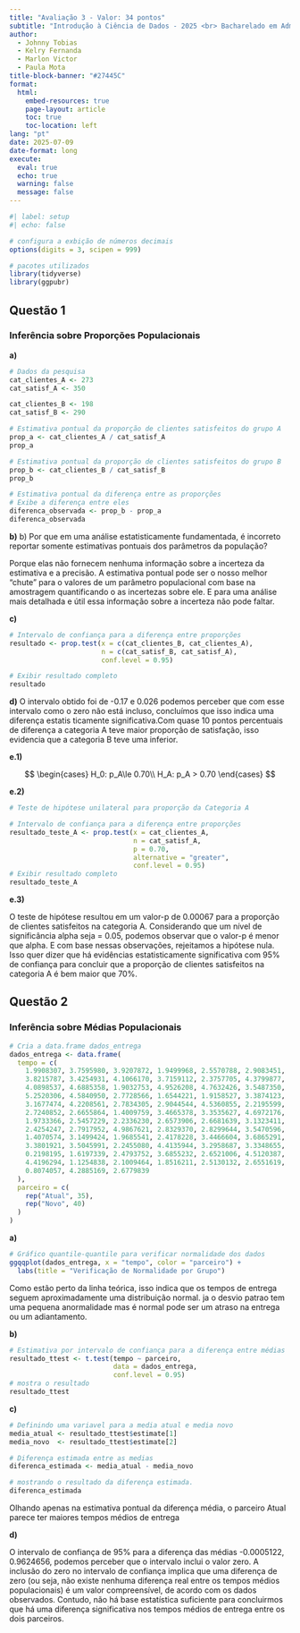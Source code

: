```yaml
---
title: "Avaliação 3 - Valor: 34 pontos"
subtitle: "Introdução à Ciência de Dados - 2025 <br> Bacharelado em Administração"
author:   
  - Johnny Tobias   
  - Kelry Fernanda
  - Marlon Victor
  - Paula Mota
title-block-banner: "#27445C"
format:
  html:
    embed-resources: true
    page-layout: article
    toc: true
    toc-location: left
lang: "pt"
date: 2025-07-09
date-format: long
execute:
  eval: true
  echo: true
  warning: false
  message: false
---
```




```r
#| label: setup
#| echo: false

# configura a exbição de números decimais
options(digits = 3, scipen = 999)

# pacotes utilizados
library(tidyverse)
library(ggpubr)
```




## Questão 1

### Inferência sobre Proporções Populacionais

**a)** 

```r
# Dados da pesquisa
cat_clientes_A <- 273
cat_satisf_A <- 350

cat_clientes_B <- 198
cat_satisf_B <- 290

```


```r
# Estimativa pontual da proporção de clientes satisfeitos do grupo A
prop_a <- cat_clientes_A / cat_satisf_A
prop_a 
```


```r
# Estimativa pontual da proporção de clientes satisfeitos do grupo B
prop_b <- cat_clientes_B / cat_satisf_B
prop_b
```


```r
# Estimativa pontual da diferença entre as proporções
# Exibe a diferença entre eles
diferenca_observada <- prop_b - prop_a
diferenca_observada
```




**b)** 
b) Por que em uma análise estatisticamente fundamentada, é incorreto reportar somente estimativas pontuais dos parâmetros da população?

Porque elas não fornecem nenhuma informação sobre a incerteza da estimativa e a precisão. A estimativa pontual pode ser o nosso melhor "chute" para o valores de um parâmetro populacional com base na amostragem quantificando o as incertezas sobre ele. E para uma análise mais detalhada e útil essa informação sobre a incerteza não pode faltar.



**c)** 


```r
# Intervalo de confiança para a diferença entre proporções
resultado <- prop.test(x = c(cat_clientes_B, cat_clientes_A),
                       n = c(cat_satisf_B, cat_satisf_A),
                       conf.level = 0.95)

# Exibir resultado completo
resultado

```



**d)** 
O intervalo obtido foi de -0.17 e 0.026 podemos perceber que com esse intervalo como o zero não está incluso, concluímos que isso indica uma diferença estatis ticamente significativa.Com quase 10 pontos percentuais de diferença a categoria A teve maior proporção de satisfação, isso evidencia que a categoria B teve uma inferior.



**e.1)** 


$$
\begin{cases}
H_0: p_A\le 0.70\\
H_A: p_A > 0.70
\end{cases}
$$


**e.2)** 
 

```r
# Teste de hipótese unilateral para proporção da Categoria A

# Intervalo de confiança para a diferença entre proporções
resultado_teste_A <- prop.test(x = cat_clientes_A,
                               n = cat_satisf_A,
                               p = 0.70,
                               alternative = "greater",
                               conf.level = 0.95)
# Exibir resultado completo
resultado_teste_A
```



**e.3)** 

O teste de hipótese resultou em um valor-p de 0.00067 para a proporção de clientes satisfeitos na categoria A. Considerando que um nível de significância alpha seja = 0.05, podemos observar que o valor-p é menor que alpha. 
E com base nessas observações, rejeitamos a hipótese nula. Isso quer dizer que há evidências estatisticamente significativa com 95% de confiança para concluir que a proporção de clientes satisfeitos na categoria A é bem maior que 70%.



## Questão 2

### Inferência sobre Médias Populacionais

```r
# Cria a data.frame dados_entrega
dados_entrega <- data.frame(
  tempo = c(
    1.9908307, 3.7595980, 3.9207872, 1.9499968, 2.5570788, 2.9083451, 
    3.8215787, 3.4254931, 4.1066170, 3.7159112, 2.3757705, 4.3799877, 
    4.0898537, 4.6885358, 1.9032753, 4.9526208, 4.7632426, 3.5487350, 
    5.2520306, 4.5840950, 2.7728566, 1.6544221, 1.9158527, 3.3874123,
    3.1677474, 4.2208561, 2.7834305, 2.9044544, 4.5360855, 2.2195599, 
    2.7240852, 2.6655864, 1.4009759, 3.4665378, 3.3535627, 4.6972176, 
    1.9733366, 2.5457229, 2.2336230, 2.6573906, 2.6681639, 3.1323411, 
    2.4254247, 2.7917952, 4.9867621, 2.8329370, 2.8299644, 3.5470596, 
    1.4070574, 3.1499424, 1.9685541, 2.4178228, 3.4466604, 3.6865291, 
    3.3801921, 3.5045991, 2.2455080, 4.4135944, 3.2958687, 3.3348655, 
    0.2198195, 1.6197339, 2.4793752, 3.6855232, 2.6521006, 4.5120387, 
    4.4196294, 1.1254838, 2.1009464, 1.8516211, 2.5130132, 2.6551619, 
    0.8074057, 4.2885169, 2.6779839
  ),
  parceiro = c(
    rep("Atual", 35),
    rep("Novo", 40)
  )
)
```



**a)** 


```r
# Gráfico quantile-quantile para verificar normalidade dos dados
ggqqplot(dados_entrega, x = "tempo", color = "parceiro") +
  labs(title = "Verificação de Normalidade por Grupo")
```
Como estão perto da linha teórica, isso indica que os tempos de entrega seguem aproximadamente uma distribuição normal. ja o desvio patrao tem uma pequena anormalidade mas é normal pode ser um atraso na entrega ou um adiantamento.



**b)**


```r
# Estimativa por intervalo de confiança para a diferença entre médias 
resultado_ttest <- t.test(tempo ~ parceiro,
                          data = dados_entrega,
                          conf.level = 0.95)
# mostra o resultado
resultado_ttest

```




**c)** 
```r
# Definindo uma variavel para a media atual e media novo
media_atual <- resultado_ttest$estimate[1]
media_novo  <- resultado_ttest$estimate[2]

# Diferença estimada entre as medias
diferenca_estimada <- media_atual - media_novo

# mostrando o resultado da diferença estimada.
diferenca_estimada
```

Olhando apenas na estimativa pontual da diferença média, o parceiro Atual parece ter maiores tempos médios de entrega

**d)** 

O intervalo de confiança de 95% para a diferença das médias -0.0005122, 0.9624656, podemos perceber que o intervalo inclui o valor zero. A inclusão do zero no intervalo de confiança implica que uma diferença de zero (ou seja, não existe nenhuma diferença real entre os tempos médios populacionais) é um valor compreensível, de acordo com os dados observados. Contudo, não há base estatística suficiente para concluirmos que há uma diferença significativa nos tempos médios de entrega entre os dois parceiros.







